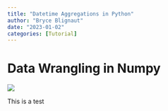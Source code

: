 ```yaml
---
title: "Datetime Aggregations in Python"
author: "Bryce Blignaut"
date: "2023-01-02"
categories: [Tutorial]
---
```

# Data Wrangling in Numpy

![](thumbnail.jpg)

This is a test
